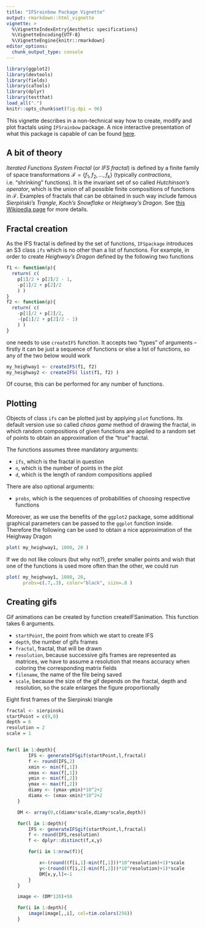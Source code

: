 ```yaml
---
title: "IFSrainbow Package Vignette"
output: rmarkdown::html_vignette
vignette: >
  %\VignetteIndexEntry{Aesthetic specifications}
  %\VignetteEncoding{UTF-8}
  %\VignetteEngine{knitr::rmarkdown}
editor_options: 
  chunk_output_type: console
---
```


```r
library(ggplot2)
library(devtools)
library(fields)
library(caTools)
library(dplyr)
library(testthat)
load_all(".")
knitr::opts_chunk$set(fig.dpi = 96)
```

This vignette describes in a non-technical way how to create, modify and plot
fractals using `IFSrainbow` package. A nice interactive presentation of what this package is capable of 
can be found [here](https://lrajkowski.shinyapps.io/fractalmixer/).

## A bit of theory

*Iterated Functions System Fractal* (or *IFS fractal*) is defined by a finite
family of space transformations $\mathcal{F}=\{f_1,f_2,\ldots,f_k\}$ (typically *contractions*, 
i.e. "shrinking" functions). It is the invariant set of so called *Hutchinson's operator*,
which is the union of all possible finite compositions of functions in $\mathcal{F}$.
Examples of fractals that can be obtained in such way include famous *Sierpiński's Trangle*, 
*Koch's Snowflake* or *Heighway's Dragon*. See 
[this Wikipedia page](https://en.wikipedia.org/wiki/Iterated_function_system) for more details. 

## Fractal creation

As the IFS fractal is defined by the set of functions, `IFSpackage` introduces an S3 class `ifs` which
is no other than a list of functions. For example, in order to create *Heighway's Dragon* defined by the
following two functions
```r
f1 <- function(p){
  return( c(
    p[1]/2 + p[2]/2 - 1, 
    -p[1]/2 + p[2]/2
    ) )
}
f2 <- function(p){
  return( c(
    -p[1]/2 + p[2]/2,
    -(p[1]/2 + p[2]/2 - 1)
    ) )
}
```
one needs to use `createIFS` function. It accepts two "types" of arguments -- firstly it can be just a
sequence of functions or else a list of functions, so any of the two below would work
```r
my_heighway1 <- createIFS(f1, f2)
my_heighway2 <- createIFS( list(f1, f2) )
```
Of course, this can be performed for any number of functions.

## Plotting

Objects of class `ifs` can be plotted just by applying `plot` functions. 
Its default version use so called *chaos game* method of drawing the fractal,
in which random compositions of given functions are applied to a random set of points
to obtain an approximation of the "true" fractal.

The functions assumes three mandatory arguments:

+ `ifs`, which is the fractal in question
+ `n`, which is the number of points in the plot
+ `d`, which is the length of random compositions applied 

There are also optional arguments:

+ `probs`, which is the sequences of probabilities of choosing respective functions

Moreover, as we use the benefits of the `ggplot2` package, some additional graphical 
parameters can be passed to the `ggplot` function inside. Therefore the following
can be used to obtain a nice approximation of the Heighway Dragon
```r
plot( my_heighway1, 1000, 20 )
```

If we do not like colours (but why not?), prefer smaller points and wish that one of
the functions is used more often than the other, we could run
```r

plot( my_heighway1, 1000, 20,
      probs=c(.7,.3), color="black", size=.8 )
```

## Creating gifs

Gif animations can be created by function createIFSanimation. This function takes 6 arguments.

+ `startPoint`, the point from which we start to create IFS
+ `depth`, the number of gifs frames
+ `fractal`, fractal, that will be drawn 
+ `resolution`, because successive gifs frames are represented as matrices, we have to assume a resolution that means accuracy when coloring the corresponding matrix fields
+ `filename`, the name of the file being saved
+ `scale`, because the size of the gif depends on the fractal, depth and resolution, so the scale enlarges the figure proportionally

Eight first frames of the Sierpinski triangle
```r
fractal <- sierpinski
startPoint = c(0,0)
depth = 6
resolution = 2
scale = 1


for(l in 1:depth){
        IFS <- generateIFSgif(startPoint,l,fractal)
        f <- round(IFS,2)
        xmin <- min(f[,1])
        xmax <- max(f[,1])
        ymin <- min(f[,2])
        ymax <- max(f[,2])
        diamy <- (ymax-ymin)*10^2+2
        diamx <- (xmax-xmin)*10^2+2
    }

    DM <- array(0,c(diamx*scale,diamy*scale,depth))

    for(l in 1:depth){
        IFS <- generateIFSgif(startPoint,l,fractal)
        f <- round(IFS,resolution)
        f <- dplyr::distinct(f,x,y)

        for(i in 1:nrow(f)){

            x<-(round((f[i,1]-min(f[,1]))*10^resolution)+1)*scale
            y<-(round((f[i,2]-min(f[,2]))*10^resolution)+1)*scale
            DM[x,y,l]<-1
        }
    }

    image <- (DM*120)+50

    for(i in 1:depth){
        image(image[,,i], col=tim.colors(256))
    }
```
